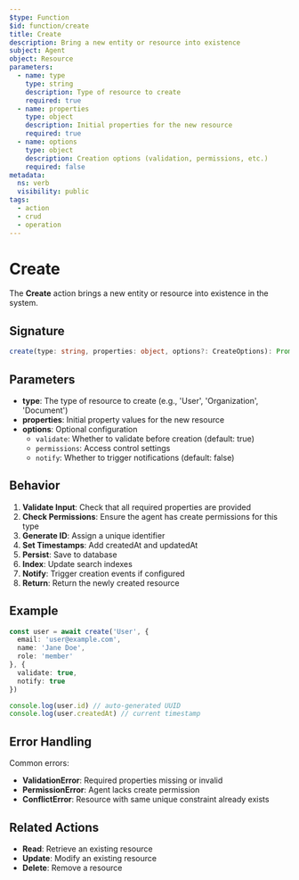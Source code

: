 ```yaml
---
$type: Function
$id: function/create
title: Create
description: Bring a new entity or resource into existence
subject: Agent
object: Resource
parameters:
  - name: type
    type: string
    description: Type of resource to create
    required: true
  - name: properties
    type: object
    description: Initial properties for the new resource
    required: true
  - name: options
    type: object
    description: Creation options (validation, permissions, etc.)
    required: false
metadata:
  ns: verb
  visibility: public
tags:
  - action
  - crud
  - operation
---
```


# Create

The **Create** action brings a new entity or resource into existence in the system.

## Signature

```typescript
create(type: string, properties: object, options?: CreateOptions): Promise<Resource>
```

## Parameters

- **type**: The type of resource to create (e.g., 'User', 'Organization', 'Document')
- **properties**: Initial property values for the new resource
- **options**: Optional configuration
  - `validate`: Whether to validate before creation (default: true)
  - `permissions`: Access control settings
  - `notify`: Whether to trigger notifications (default: false)

## Behavior

1. **Validate Input**: Check that all required properties are provided
2. **Check Permissions**: Ensure the agent has create permissions for this type
3. **Generate ID**: Assign a unique identifier
4. **Set Timestamps**: Add createdAt and updatedAt
5. **Persist**: Save to database
6. **Index**: Update search indexes
7. **Notify**: Trigger creation events if configured
8. **Return**: Return the newly created resource

## Example

```typescript
const user = await create('User', {
  email: 'user@example.com',
  name: 'Jane Doe',
  role: 'member'
}, {
  validate: true,
  notify: true
})

console.log(user.id) // auto-generated UUID
console.log(user.createdAt) // current timestamp
```

## Error Handling

Common errors:
- **ValidationError**: Required properties missing or invalid
- **PermissionError**: Agent lacks create permission
- **ConflictError**: Resource with same unique constraint already exists

## Related Actions

- **Read**: Retrieve an existing resource
- **Update**: Modify an existing resource
- **Delete**: Remove a resource
